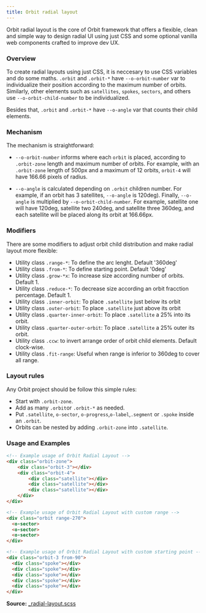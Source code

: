 ```yaml
---
title: Orbit radial layout
---
```


Orbit radial layout is the core of Orbit framework that offers a flexible, clean and simple way to design radial UI using just CSS and some optional vanilla web components crafted to improve dev UX.

### Overview

To create radial layouts using just CSS, it is neccesary to use CSS variables and do some maths. `.orbit` and `.orbit-*` have `--o-orbit-number` var to individualize their position according to the maximum number of orbits. Similarly, other elements such as `satellites`, `spokes`, `sectors`, and others use `--o-orbit-child-number` to be individualized.

Besides that, `.orbit` and `.orbit-*` have `--o-angle` var that counts their child elements.

### Mechanism

The mechanism is straightforward:

- `--o-orbit-number` informs where each `orbit` is placed, according to `.orbit-zone` length and maximum number of orbits. For example, with an `.orbit-zone` length of 500px and a maximum of 12 orbits, `orbit-4` will have 166.66 pixels of radius.

- `--o-angle` is calculated depending on `.orbit` children number. For example, if an orbit has 3 satellites, `--o-angle` is 120deg). Finally, `--o-angle` is multiplied by `--o-orbit-child-number`. For example, satellite one will have 120deg, satellite two 240deg, and satellite three 360deg, and each satellite will be placed along its orbit at 166.66px.

### Modifiers

There are some modifiers to adjust orbit child distribution and make radial layout more flexible:

  - Utility class `.range-*`: To define the arc lenght. Default '360deg'
  - Utility class `.from-*`: To define starting point. Default '0deg'
  - Utility class `.grow-*x`: To increase size according number of orbits. Default 1.
  - Utility class `.reduce-*`: To decrease size according an orbit fracction percentage. Default 1.
  - Utility class `.inner-orbit`: To place `.satellite` just below its orbit
  - Utility class `.outer-orbit`: To place `.satellite` just above its orbit
  - Utility class `.quarter-inner-orbit`: To place `.satellite` a 25% into its orbit.
  - Utility class `.quarter-outer-orbit`: To place `.satellite` a 25% outer its orbit.
  - Utility class `.ccw`: to invert arrange order of orbit child elements. Default clock-wise.
  - Utility class `.fit-range`: Useful when range is inferior to 360deg to cover all range.

### Layout rules

Any Orbit project should be follow this simple rules:

- Start with `.orbit-zone`.
- Add as many `.orbit`or `.orbit-*` as needed.
- Put `.satellite`, `o-sector`, `o-progress`,`o-label`,`.segment` or `.spoke` inside an `.orbit`. 
- Orbits can be nested by adding `.orbit-zone` into `.satellite`.

### Usage and Examples

```html
<!-- Example usage of Orbit Radial Layout -->
<div class="orbit-zone">
    <div class="orbit-3"></div>
    <div class="orbit-4">
        <div class="satellite"></div>
        <div class="satellite"></div>
        <div class="satellite"></div>
    </div>
</div>
```

```html
<!-- Example usage of Orbit Radial Layout with custom range -->
<div class="orbit range-270">
  <o-sector>
  <o-sector>
  <o-sector>
</div>
```

```html
<!-- Example usage of Orbit Radial Layout with custom starting point -->
<div class="orbit-3 from-90">
  <div class="spoke"></div>
  <div class="spoke"></div>
  <div class="spoke"></div>
  <div class="spoke"></div>
  <div class="spoke"></div>
</div>
```



**Source:** [_radial-layout.scss](https://github.com/zumerlab/orbit/blob/main/src/scss/_radial-layout.scss)
